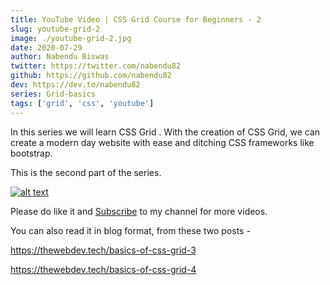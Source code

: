 ```yaml
---
title: YouTube Video | CSS Grid Course for Beginners - 2
slug: youtube-grid-2
image: ./youtube-grid-2.jpg
date: 2020-07-29
author: Nabendu Biswas
twitter: https://twitter.com/nabendu82
github: https://github.com/nabendu82
dev: https://dev.to/nabendu82
series: Grid-basics
tags: ['grid', 'css', 'youtube']
---
```


In this series we will learn CSS Grid . With the creation of CSS Grid, we can create a modern day website with ease and ditching CSS frameworks like bootstrap.

This is the second part of the series.

<div className={styles.image__small}>

[![alt text](https://res.cloudinary.com/dxkxvfo2o/image/upload/v1595938803/css-grid_yul9sf.png)](https://www.youtube.com/watch?v=6mqcx5ENMWY "CSS Grid")

</div>

Please do like it and [Subscribe](https://www.youtube.com/channel/UCRf7mazcufqZxd2pR3oQJuQ?sub_confirmation=1) to my channel for more videos.

You can also read it in blog format, from these two posts -

https://thewebdev.tech/basics-of-css-grid-3

https://thewebdev.tech/basics-of-css-grid-4

